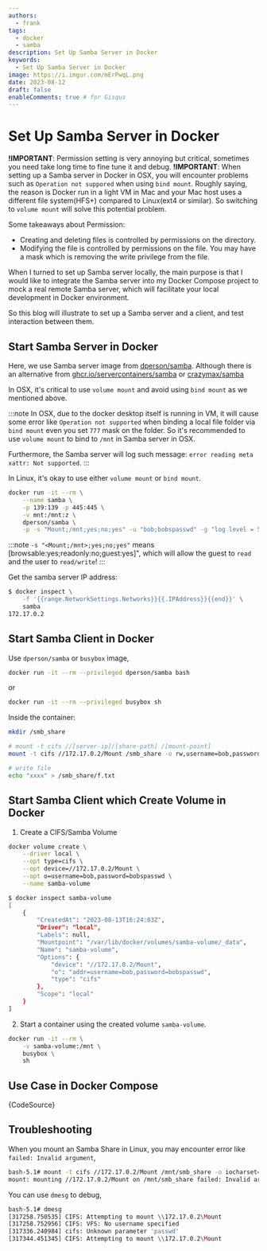 ```yaml
---
authors:
  - frank
tags:
  - docker
  - samba
description: Set Up Samba Server in Docker
keywords:
  - Set Up Samba Server in Docker
image: https://i.imgur.com/mErPwqL.png
date: 2023-08-12
draft: false
enableComments: true # for Gisqus
---
```


# Set Up Samba Server in Docker

**!IMPORTANT**: Permission setting is very annoying but critical, sometimes you need take long time to fine tune it and debug.
**!IMPORTANT**: When setting up a Samba server in Docker in OSX, you will encounter problems such as `Operation not suppored` when using `bind mount`. Roughly saying, the reason is Docker run in a light VM in Mac and your Mac host uses a different file system(HFS+) compared to Linux(ext4 or similar). So switching to `volume mount` will solve this potential problem.

Some takeaways about Permission:

- Creating and deleting files is controlled by permissions on the directory.
- Modifying the file is controlled by permissions on the file. You may have a mask which is removing the write privilege from the file.

When I turned to set up Samba server locally, the main purpose is that I would like to integrate the Samba server into my Docker Compose project to mock a real remote Samba server, which will facilitate your local development in Docker environment.

So this blog will illustrate to set up a Samba server and a client, and test interaction between them.

## Start Samba Server in Docker

Here, we use Samba server image from [dperson/samba](https://hub.docker.com/r/dperson/samba). Although there is an alternative from [ghcr.io/servercontainers/samba](https://hub.docker.com/r/servercontainers/samba) or [crazymax/samba](https://github.com/crazy-max/docker-samba)

In OSX, it's critical to use `volume mount` and avoid using `bind mount` as we mentioned above.

:::note
In OSX, due to the docker desktop itself is running in VM, it will cause some error like `Operation not supported` when binding a local file folder via `bind mount` even you set `777` mask on the folder. So it's recommended to use `volume mount` to bind to `/mnt` in Samba server in OSX.

Furthermore, the Samba server will log such message: `error reading meta xattr: Not supported`.
:::

In Linux, it's okay to use either `volume mount` or `bind mount`.  

```sh
docker run -it --rm \
    --name samba \
    -p 139:139 -p 445:445 \
    -v mnt:/mnt:z \
    dperson/samba \
    -p -s "Mount;/mnt;yes;no;yes" -u "bob;bobspasswd" -g "log level = 5"
```

:::note
`-s "<Mount;/mnt>;yes;no;yes"` means [browsable:yes;readonly:no;guest:yes]", which will allow the guest to `read` and the user to `read/write`!
:::


Get the samba server IP address:

```sh
$ docker inspect \
    -f '{{range.NetworkSettings.Networks}}{{.IPAddress}}{{end}}' \
    samba
172.17.0.2
```

## Start Samba Client in Docker

Use `dperson/samba` or `busybox` image,

```sh
docker run -it --rm --privileged dperson/samba bash
```

or

```sh
docker run -it --rm --privileged busybox sh
```

Inside the container:

```sh
mkdir /smb_share

# mount -t cifs //[server-ip]/[share-path] /[mount-point]
mount -t cifs //172.17.0.2/Mount /smb_share -o rw,username=bob,password=bobspasswd

# write file
echo "xxxx" > /smb_share/f.txt
```

## Start Samba Client which Create Volume in Docker

1. Create a CIFS/Samba Volume

```sh
docker volume create \
    --driver local \
    --opt type=cifs \
    --opt device=//172.17.0.2/Mount \
    --opt o=username=bob,password=bobspasswd \
    --name samba-volume
```

```sh
$ docker inspect samba-volume
[
    {
        "CreatedAt": "2023-08-13T16:24:03Z",
        "Driver": "local",
        "Labels": null,
        "Mountpoint": "/var/lib/docker/volumes/samba-volume/_data",
        "Name": "samba-volume",
        "Options": {
            "device": "//172.17.0.2/Mount",
            "o": "addr=username=bob,password=bobspasswd",
            "type": "cifs"
        },
        "Scope": "local"
    }
]
```

2. Start a container using the created volume `samba-volume`.

```sh
docker run -it --rm \
    -v samba-volume:/mnt \
    busybox \
    sh
```

## Use Case in Docker Compose

[](../code-snippets/docker-compose/samba/docker-compose.yml)


<CodeBlock language="yaml" title="docker-compose-samba.yml">{CodeSource}</CodeBlock>


## Troubleshooting

When you mount an Samba Share in Linux, you may encounter error like `failed: Invalid argument`,

```sh
bash-5.1# mount -t cifs //172.17.0.2/Mount /mnt/smb_share -o iocharset=utf8,rw,vers=1.0
mount: mounting //172.17.0.2/Mount on /mnt/smb_share failed: Invalid argument
```

You can use `dmesg` to debug,

```sh
bash-5.1# dmesg
[317258.750535] CIFS: Attempting to mount \\172.17.0.2\Mount
[317258.752956] CIFS: VFS: No username specified
[317336.240984] cifs: Unknown parameter 'passwd'
[317344.451345] CIFS: Attempting to mount \\172.17.0.2\Mount
```

